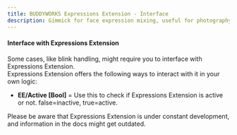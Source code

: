 ```yaml
---
title: BUDDYWORKS Expressions Extension - Interface
description: Gimmick for face expression mixing, useful for photography.
---
```


#### Interface with Expressions Extension
Some cases, like blink handling, might require you to interface with Expressions Extension.  
Expressions Extension offers the following ways to interact with it in your own logic:  
- **EE/Active [Bool]** = Use this to check if Expressions Extension is active or not. false=inactive, true=active.

<Aside>Please be aware that Expressions Extension is under constant development, and information in the docs might get outdated.</Aside>